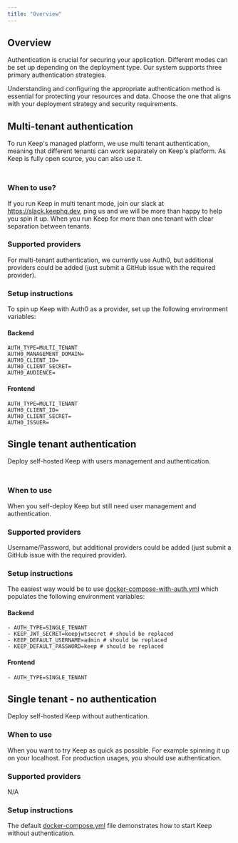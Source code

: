 ```yaml
---
title: "Overview"
---
```


## Overview

<Tip>Authentication is crucial for securing your application. Different modes can be set up depending on the deployment type. Our system supports three primary authentication strategies.</Tip>

Understanding and configuring the appropriate authentication method is essential for protecting your resources and data. Choose the one that aligns with your deployment strategy and security requirements.

## Multi-tenant authentication
To run Keep's managed platform, we use multi tenant authentication, meaning that different tenants can work separately on Keep's platform. As Keep is fully open source, you can also use it.
<Frame
    width="100"
  height="200">
  <img height="10" src="/images/multitenant.png" />
</Frame>

### When to use?
<Info>If you run Keep in multi tenant mode, join our slack at https://slack.keephq.dev, ping us and we will be more than happy to help you spin it up.</Info>
When you run Keep for more than one tenant  with clear separation between tenants.


### Supported providers
For multi-tenant authentication, we currently use Auth0, but additional providers could be added (just submit a GitHub issue with the required provider).

### Setup instructions
To spin up Keep with Auth0 as a provider, set up the following environment variables:
#### Backend
```
AUTH_TYPE=MULTI_TENANT
AUTH0_MANAGEMENT_DOMAIN=
AUTH0_CLIENT_ID=
AUTH0_CLIENT_SECRET=
AUTH0_AUDIENCE=
```
#### Frontend
```
AUTH_TYPE=MULTI_TENANT
AUTH0_CLIENT_ID=
AUTH0_CLIENT_SECRET=
AUTH0_ISSUER=
```

## Single tenant authentication
Deploy self-hosted Keep with users management and authentication.
<Frame
    width="100"
  height="200">
  <img height="10" src="/images/singletenant.png" />
</Frame>

### When to use
When you self-deploy Keep but still need user management and authentication.

### Supported providers
Username/Password, but additional providers could be added (just submit a GitHub issue with the required provider).


### Setup instructions
The easiest way would be to use [docker-compose-with-auth.yml](https://github.com/keephq/keep/blob/main/docker-compose-with-auth.yml) which populates the following environment variables:

#### Backend
```
- AUTH_TYPE=SINGLE_TENANT
- KEEP_JWT_SECRET=keepjwtsecret # should be replaced
- KEEP_DEFAULT_USERNAME=admin # should be replaced
- KEEP_DEFAULT_PASSWORD=keep # should be replaced
```
#### Frontend
```
- AUTH_TYPE=SINGLE_TENANT
```

## Single tenant - no authentication
Deploy self-hosted Keep without authentication.

### When to use
When you want to try Keep as quick as possible. For example spinning it up on your localhost. For production usages, you should use authentication.

### Supported providers
N/A

### Setup instructions
The default [docker-compose.yml](https://github.com/keephq/keep/blob/main/docker-compose.yaml) file demonstrates how to start Keep without authentication.
